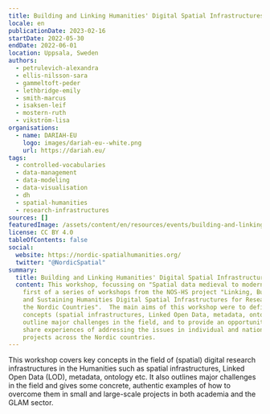 ```yaml
---
title: Building and Linking Humanities' Digital Spatial Infrastructures
locale: en
publicationDate: 2023-02-16
startDate: 2022-05-30
endDate: 2022-06-01
location: Uppsala, Sweden
authors:
  - petrulevich-alexandra
  - ellis-nilsson-sara
  - gammeltoft-peder
  - lethbridge-emily
  - smith-marcus
  - isaksen-leif
  - mostern-ruth
  - vikström-lisa
organisations:
  - name: DARIAH-EU
    logo: images/dariah-eu--white.png
    url: https://dariah.eu/
tags:
  - controlled-vocabularies
  - data-management
  - data-modeling
  - data-visualisation
  - dh
  - spatial-humanities
  - research-infrastructures
sources: []
featuredImage: /assets/content/en/resources/events/building-and-linking-humanities-digital-spatial-infrastructures-for-research-in-the-nordic-countries/image.jpg
license: CC BY 4.0
tableOfContents: false
social:
  website: https://nordic-spatialhumanities.org/
  twitter: "@NordicSpatial"
summary:
  title: Building and Linking Humanities' Digital Spatial Infrastructures
  content: This workshop, focussing on "Spatial data medieval to modern", is the
    first of a series of workshops from the NOS-HS project "Linking, Building,
    and Sustaining Humanities Digital Spatial Infrastructures for Research in
    the Nordic Countries".  The main aims of this workshop were to define key
    concepts (spatial infrastructures, Linked Open Data, metadata, ontology),
    outline major challenges in the field, and to provide an opportunity to
    share experiences of addressing the issues in individual and national
    projects across the Nordic countries.
---
```

This workshop covers key concepts in the field of (spatial) digital research infrastructures in the Humanities such as spatial infrastructures, Linked Open Data (LOD), metadata, ontology etc. It also outlines major challenges in the field and gives some concrete, authentic examples of how to overcome them in small and large-scale projects in both academia and the GLAM sector.
